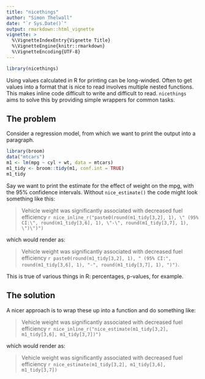 ```yaml
---
title: "nicethings"
author: "Simon Thelwall"
date: "`r Sys.Date()`"
output: rmarkdown::html_vignette
vignette: >
  %\VignetteIndexEntry{Vignette Title}
  %\VignetteEngine{knitr::rmarkdown}
  %\VignetteEncoding{UTF-8}
---
```


```r
library(nicethings)
```

Using values calculated in R for printing can be long-winded. 
Often to get values into a format that is nice to read involves multiple nested functions. 
This makes inline code difficult to write and difficult to read. 
`nicethings` aims to solve this by providing simple wrappers for common tasks. 

## The problem

Consider a regression model, from which we want to print the output into a paragraph. 

```r
library(broom)
data("mtcars")
m1 <- lm(mpg ~ cyl + wt, data = mtcars)
m1_tidy <- broom::tidy(m1, conf.int = TRUE)
m1_tidy
```

Say we want to print the estimate for the effect of weight on the mpg, with the 95% confidence intervals. 
Without `nice_estimate()` the code might look something like this:

> Vehicle weight was significantly associated with decreased fuel efficiency `r nice_inline_r("paste0(round(m1_tidy[3,2], 1), \" (95% CI:\", round(m1_tidy[3,6], 1), \"-\", round(m1_tidy[3,7], 1), \")\")")`

which would render as: 

> Vehicle weight was significantly associated with decreased fuel efficiency `r paste0(round(m1_tidy[3,2], 1), " (95% CI:", round(m1_tidy[3,6], 1), "-", round(m1_tidy[3,7], 1), ")")`. 

This is true of various things in R: percentages, p-values, for example.

## The solution

A nicer approach is to wrap these up into a function and do something like: 

> Vehicle weight was significantly associated with decreased fuel efficiency `r nice_inline_r("nice_estimate(m1_tidy[3,2], m1_tidy[3,6], m1_tidy[3,7])")`

which would render as:

> Vehicle weight was significantly associated with decreased fuel efficiency `r nice_estimate(m1_tidy[3,2], m1_tidy[3,6], m1_tidy[3,7])`
